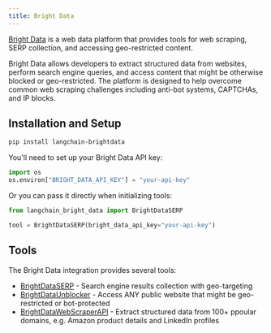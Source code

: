 ```yaml
---
title: Bright Data
---
```


[Bright Data](https://brightdata.com) is a web data platform that provides tools for web scraping, SERP collection, and accessing geo-restricted content.

Bright Data allows developers to extract structured data from websites, perform search engine queries, and access content that might be otherwise blocked or geo-restricted. The platform is designed to help overcome common web scraping challenges including anti-bot systems, CAPTCHAs, and IP blocks.

## Installation and Setup

```bash
pip install langchain-brightdata
```

You'll need to set up your Bright Data API key:

```python
import os
os.environ["BRIGHT_DATA_API_KEY"] = "your-api-key"
```

Or you can pass it directly when initializing tools:

```python
from langchain_bright_data import BrightDataSERP

tool = BrightDataSERP(bright_data_api_key="your-api-key")
```

## Tools

The Bright Data integration provides several tools:

- [BrightDataSERP](/oss/javascript/integrations/tools/brightdata_serp) - Search engine results collection with geo-targeting
- [BrightDataUnblocker](/oss/javascript/integrations/tools/brightdata_unlocker) - Access ANY public website that might be geo-restricted or bot-protected
- [BrightDataWebScraperAPI](/oss/javascript/integrations/tools/brightdata-webscraperapi) - Extract structured data from 100+ ppoular domains, e.g. Amazon product details and LinkedIn profiles
